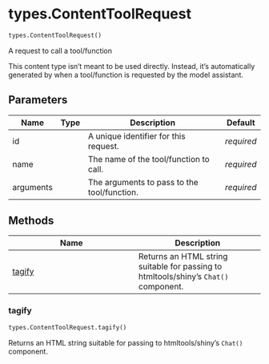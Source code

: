# types.ContentToolRequest { #chatlas.types.ContentToolRequest }

```python
types.ContentToolRequest()
```

A request to call a tool/function

This content type isn't meant to be used directly. Instead, it's
automatically generated by [](`~chatlas.Chat`) when a tool/function is
requested by the model assistant.

## Parameters {.doc-section .doc-section-parameters}

| Name      | Type   | Description                                 | Default    |
|-----------|--------|---------------------------------------------|------------|
| id        |        | A unique identifier for this request.       | _required_ |
| name      |        | The name of the tool/function to call.      | _required_ |
| arguments |        | The arguments to pass to the tool/function. | _required_ |

## Methods

| Name | Description |
| --- | --- |
| [tagify](#chatlas.types.ContentToolRequest.tagify) | Returns an HTML string suitable for passing to htmltools/shiny's `Chat()` component. |

### tagify { #chatlas.types.ContentToolRequest.tagify }

```python
types.ContentToolRequest.tagify()
```

Returns an HTML string suitable for passing to htmltools/shiny's `Chat()` component.